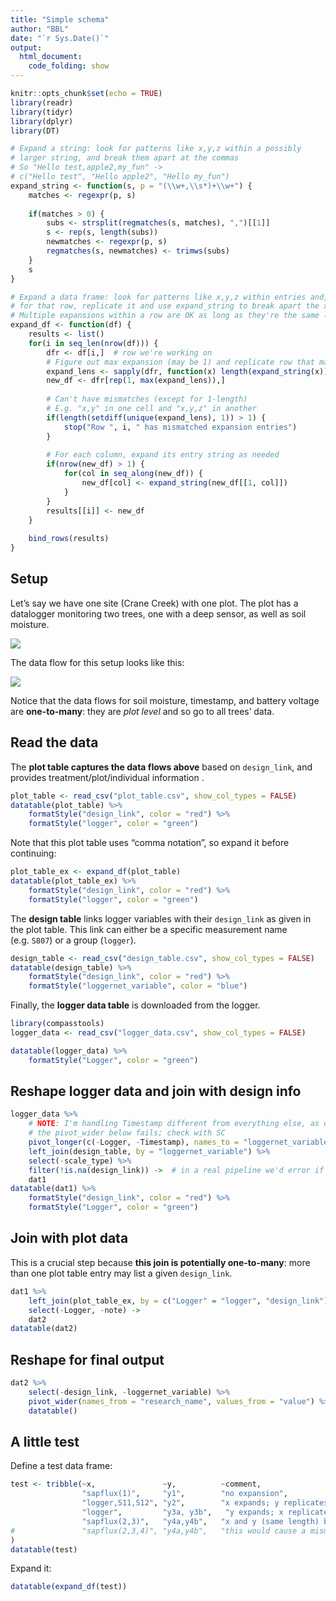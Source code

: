 ```yaml
---
title: "Simple schema"
author: "BBL"
date: "`r Sys.Date()`"
output: 
  html_document:
    code_folding: show
---
```


```r
knitr::opts_chunk$set(echo = TRUE)
library(readr)
library(tidyr)
library(dplyr)
library(DT)
```


```r

# Expand a string: look for patterns like x,y,z within a possibly
# larger string, and break them apart at the commas
# So "Hello test,apple2,my_fun" -> 
# c("Hello test", "Hello apple2", "Hello my_fun")
expand_string <- function(s, p = "(\\w+,\\s*)+\\w+") {
    matches <- regexpr(p, s)
    
    if(matches > 0) {
        subs <- strsplit(regmatches(s, matches), ",")[[1]]
        s <- rep(s, length(subs))
        newmatches <- regexpr(p, s)
        regmatches(s, newmatches) <- trimws(subs)
    }
    s
}

# Expand a data frame: look for patterns like x,y,z within entries and,
# for that row, replicate it and use expand_string to break apart the x,y,z
# Multiple expansions within a row are OK as long as they're the same length
expand_df <- function(df) {
    results <- list()
    for(i in seq_len(nrow(df))) {
        dfr <- df[i,]  # row we're working on
        # Figure out max expansion (may be 1) and replicate row that many times
        expand_lens <- sapply(dfr, function(x) length(expand_string(x)))
        new_df <- dfr[rep(1, max(expand_lens)),]
        
        # Can't have mismatches (except for 1-length)
        # E.g. "x,y" in one cell and "x,y,z" in another
        if(length(setdiff(unique(expand_lens), 1)) > 1) {
            stop("Row ", i, " has mismatched expansion entries")
        } 
        
        # For each column, expand its entry string as needed 
        if(nrow(new_df) > 1) {
            for(col in seq_along(new_df)) {
                new_df[col] <- expand_string(new_df[[1, col]])
            }    
        }
        results[[i]] <- new_df
    }
    
    bind_rows(results)
}
```

## Setup

Let's say we have one site (Crane Creek) with one plot.
The plot has a datalogger monitoring two trees, one with a deep sensor, as well
as soil moisture.

![](cc_plot.png)

The data flow for this setup looks like this:

![](data_flow.png)

Notice that the data flows for soil moisture, timestamp, and battery voltage 
are **one-to-many**: they are _plot level_ and so go to all trees' data.

## Read the data

The **plot table captures the data flows above** based on `design_link`,
and provides treatment/plot/individual information .

```r
plot_table <- read_csv("plot_table.csv", show_col_types = FALSE)
datatable(plot_table) %>% 
    formatStyle("design_link", color = "red") %>% 
    formatStyle("logger", color = "green")
```

Note that this plot table uses "comma notation", so expand it
before continuing:

```r
plot_table_ex <- expand_df(plot_table)
datatable(plot_table_ex) %>% 
    formatStyle("design_link", color = "red") %>% 
    formatStyle("logger", color = "green")
```

The **design table** links logger variables with their `design_link`
as given in the plot table. This link can either be a specific measurement name
(e.g. `S807`) or a group (`logger`).

```r
design_table <- read_csv("design_table.csv", show_col_types = FALSE)
datatable(design_table) %>%
    formatStyle("design_link", color = "red") %>%
    formatStyle("loggernet_variable", color = "blue")
```

Finally, the **logger data table** is downloaded from the logger.

```r
library(compasstools)
logger_data <- read_csv("logger_data.csv", show_col_types = FALSE)

datatable(logger_data) %>%
    formatStyle("Logger", color = "green")
```


## Reshape logger data and join with design info

```r
logger_data %>% 
    # NOTE: I'm handling Timestamp different from everything else, as otherwise
    # the pivot_wider below fails; check with SC
    pivot_longer(c(-Logger, -Timestamp), names_to = "loggernet_variable") %>%
    left_join(design_table, by = "loggernet_variable") %>% 
    select(-scale_type) %>% 
    filter(!is.na(design_link)) ->  # in a real pipeline we'd error if not found
    dat1
datatable(dat1) %>% 
    formatStyle("design_link", color = "red") %>% 
    formatStyle("Logger", color = "green")
```

## Join with plot data

This is a crucial step because **this join is potentially one-to-many**:
more than one plot table entry may list a given `design_link`.

```r
dat1 %>% 
    left_join(plot_table_ex, by = c("Logger" = "logger", "design_link")) %>% 
    select(-Logger, -note) ->
    dat2
datatable(dat2)
```

## Reshape for final output

```r
dat2 %>% 
    select(-design_link, -loggernet_variable) %>% 
    pivot_wider(names_from = "research_name", values_from = "value") %>% 
    datatable()
```

## A little test

Define a test data frame:

```r
test <- tribble(~x,               ~y,          ~comment,
                "sapflux(1)",     "y1",        "no expansion",
                "logger,S11,S12", "y2",        "x expands; y replicates",
                "logger",         "y3a, y3b",   "y expands; x replicates (space)",
                "sapflux(2,3)",   "y4a,y4b",   "x and y (same length) both expand"
#               "sapflux(2,3,4)", "y4a,y4b",   "this would cause a mismatch error"
)
datatable(test)
```

Expand it:

```r
datatable(expand_df(test))
```
